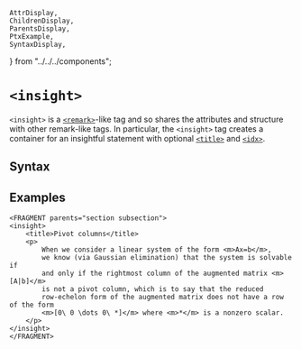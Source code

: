     AttrDisplay,
    ChildrenDisplay,
    ParentsDisplay,
    PtxExample,
    SyntaxDisplay,
} from "../../../components";

# `<insight>`

`<insight>` is a [`<remark>`](./remark)-like tag
and so shares the attributes and structure with other remark-like tags.
In particular, the `<insight>` tag creates a container for an
insightful statement with optional [`<title>`](./title)
and [`<idx>`](./idx).

## Syntax

<SyntaxDisplay name="insight" />

## Examples

```ptx-example
<FRAGMENT parents="section subsection">
<insight>
    <title>Pivot columns</title>
    <p>
        When we consider a linear system of the form <m>Ax=b</m>,
        we know (via Gaussian elimination) that the system is solvable if
        and only if the rightmost column of the augmented matrix <m>[A|b]</m>
        is not a pivot column, which is to say that the reduced
        row-echelon form of the augmented matrix does not have a row of the form
        <m>[0\ 0 \dots 0\ *]</m> where <m>*</m> is a nonzero scalar.
    </p>
</insight>
</FRAGMENT>
```
